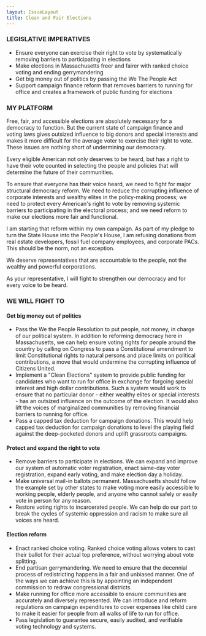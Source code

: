 ```yaml
---
layout: IssueLayout
title: Clean and Fair Elections
---
```


### LEGISLATIVE IMPERATIVES

- Ensure everyone can exercise their right to vote by systematically removing barriers to participating in elections
- Make elections in Massachusetts freer and fairer with ranked choice voting and ending gerrymandering
- Get big money out of politics by passing the We The People Act
- Support campaign finance reform that removes barriers to running for office and creates a framework of public funding for elections

### MY PLATFORM

Free, fair, and accessible elections are absolutely necessary for a democracy to function. But the current state of campaign finance and voting laws gives outsized influence to big donors and special interests and makes it more difficult for the average voter to exercise their right to vote. These issues are nothing short of undermining our democracy.

Every eligible American not only deserves to be heard, but has a right to have their vote counted in selecting the people and policies that will determine the future of their communities.

To ensure that everyone has their voice heard, we need to fight for major structural democracy reform. We need to reduce the corrupting influence of corporate interests and wealthy elites in the policy-making process; we need to protect every American's right to vote by removing systemic barriers to participating in the electoral process; and we need reform to make our elections more fair and functional.

I am starting that reform within my own campaign. As part of my pledge to turn the State House into the People's House, I am refusing donations from real estate developers, fossil fuel company employees, and corporate PACs. This should be the norm, not an exception.

We deserve representatives that are accountable to the people, not the wealthy and powerful corporations.

As your representative, I will fight to strengthen our democracy and for every voice to be heard.

### WE WILL FIGHT TO

#### Get big money out of politics

- Pass the We the People Resolution to put people, not money, in charge of our political system. In addition to reforming democracy here in Massachusetts, we can help ensure voting rights for people around the country by calling on Congress to pass a Constitutional amendment to limit Constitutional rights to natural persons and place limits on political contributions, a move that would undermine the corrupting influence of Citizens United.
- Implement a "Clean Elections" system to provide public funding for candidates who want to run for office in exchange for forgoing special interest and high dollar contributions. Such a system would work to ensure that no particular donor - either wealthy elites or special interests - has an outsized influence on the outcome of the election. It would also lift the voices of marginalized communities by removing financial barriers to running for office.
- Pass a capped tax deduction for campaign donations. This would help capped tax deduction for campaign donations to level the playing field against the deep-pocketed donors and uplift grassroots campaigns.

#### Protect and expand the right to vote

- Remove barriers to participate in elections. We can expand and improve our system of automatic voter registration, enact same-day voter registration, expand early voting, and make election day a holiday.
- Make universal mail-in ballots permanent. Massachusetts should follow the example set by other states to make voting more easily accessible to working people, elderly people, and anyone who cannot safely or easily vote in person for any reason.
- Restore voting rights to incarcerated people. We can help do our part to break the cycles of systemic oppression and racism to make sure all voices are heard.

#### Election reform

- Enact ranked choice voting. Ranked choice voting allows voters to cast their ballot for their actual top preference, without worrying about vote splitting.
- End partisan gerrymandering. We need to ensure that the decennial process of redistricting happens in a fair and unbiased manner. One of the ways we can achieve this is by appointing an independent commission to redraw congressional districts.
- Make running for office more accessible to ensure communities are accurately and diversely represented. We can introduce and reform regulations on campaign expenditures to cover expenses like child care to make it easier for people from all walks of life to run for office.
- Pass legislation to guarantee secure, easily audited, and verifiable voting technology and systems.
